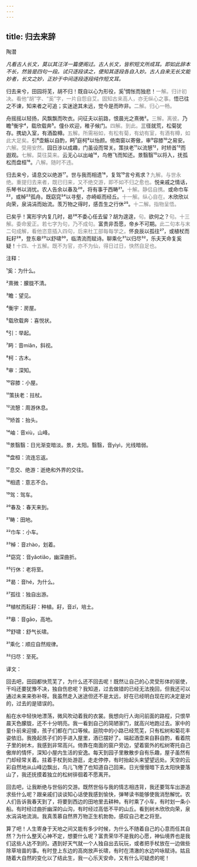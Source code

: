 ```yaml
---
---
---
```

title: 归去来辞
---




陶潜





*凡看古人长文，莫以其汪洋一篇便阁过。古人长文，皆积短文所成耳。即如此辞本不长，然皆是四句一段。试只逐段读之，便知其逐段各自入妙。古人自来无长文能妙者，长文之妙，正妙于中间逐段逐段纯作短文耳。*





归去来兮，田园将芜，胡不归！既自以心为形役，奚¹惆怅而独悲！<font color=gray font-size=0.8rem>一解。归计初决。看他“胡”字、“奚”字，一片自怨自艾。固知古来高人，亦无纵心之事。</font>悟已往之不谏，知来者之可追；实迷途其未远，觉今是而昨非。<font color=gray font-size=0.8rem>二解。归心一畅。</font>

舟摇摇以轻扬，风飘飘而吹衣。问征夫以前路，恨晨光之熹微²。<font color=gray font-size=0.8rem>三解。离彼。</font>乃瞻³衡宇⁴，载欣载奔⁵。僮仆欢迎，稚子候门。<font color=gray font-size=0.8rem>四解。到此。</font>三径就荒，松菊犹存。携幼入室，有酒盈樽。<font color=gray font-size=0.8rem>五解。所需裕如，有松有菊，有幼有室，有酒有樽，如此大足矣。</font>引⁶壶觞以自酌，眄⁷庭柯⁸以怡颜。倚南窗以寄傲，审⁹容膝¹⁰之易安。<font color=gray font-size=0.8rem>六解。受用安然。</font>园日涉以成趣，门虽设而常关。策扶老¹¹以流憩¹²，时矫首¹³而遐观。<font color=gray font-size=0.8rem>七解。莫往莫来。</font>云无心以出岫¹⁴，鸟倦飞而知还。景翳翳¹⁵以将入，抚孤松而盘桓¹⁶。<font color=gray font-size=0.8rem>八解。随时不违。</font>

归去来兮，请息交以绝游¹⁷。世与我而相遗¹⁸，复驾¹⁹言兮焉求？<font color=gray font-size=0.8rem>九解。与世永绝。重提归去来者，既已归来，又不绝交游，即不如不归之愈也。</font>悦亲戚之情话，乐琴书以消忧。农人告余以春及²⁰，将有事于西畴²¹。<font color=gray font-size=0.8rem>十解。静侣自携。</font>或命巾车²²，或棹²³孤舟。既窈窕²⁴以寻壑，亦崎岖而经丘。<font color=gray font-size=0.8rem>十一解。纵心自在。</font>木欣欣以向荣，泉涓涓而始流。羡万物之得时，感吾生之行休²⁵。<font color=gray font-size=0.8rem>十二解。指物呈悟。</font>

已矣乎！寓形宇内复几时，曷²⁶不委心任去留？胡为遑遑，<font color=gray font-size=0.8rem>句。</font>欲何之？<font color=gray font-size=0.8rem>句。十三解。委命爰正。若七字为句，乃不成句。</font>富贵非吾愿，帝乡不可期。<font color=gray font-size=0.8rem>此二句本与末二句成解，看他恣意插入四句，后来杜工部每每学之。</font>怀良辰以孤往²⁷，或植杖而耘耔²⁸，登东皋²⁹以舒啸³⁰，临清流而赋诗。聊乘化³¹以归尽³²，乐夫天命复奚疑！<font color=gray font-size=0.8rem>十四、十五解。既不为官，亦不为仙，得日过日，快然自足也。</font>

注释：

¹奚：为什么。

²熹微：朦胧不清。

³瞻：望见。

⁴衡宇：房屋。

⁵载欣载奔：喜悦状。

⁶引：举起。

⁷眄：音miǎn，斜视。

⁸柯：古木。

⁹审：深知。

¹⁰容膝：小屋。

¹¹策扶老：拄杖。

¹²流憩：周游休息。

¹³矫首：抬头。

¹⁴岫：音xiù，山峰。

¹⁵景翳翳：日光渐变暗淡。景，太阳。翳翳，音yìyì，光线暗弱。

¹⁶盘桓：流连忘返。

¹⁷息交、绝游：逝绝和外界的交往。

¹⁸相遗：意志不合。

¹⁹驾：驾车。

²⁰春及：春天来到。

²¹畴：田地。

²²巾车：小车。

²³棹：音zhào，划着。

²⁴窈窕：音yǎotiǎo，幽深曲折。

²⁵行休：老将至。

²⁶曷：音hé，为什么。

²⁷孤往：独自出游。

²⁸植杖而耘耔：种植。耔，音zǐ，培土。

²⁹皋：音gāo，高地。

³⁰舒啸：舒气长啸。

³¹乘化：顺应自然规律。

³²归尽：至死。

译文：

回去吧，田园都快荒芜了，为什么还不回去呢！既然让自己的心灵受形体的驱使，干吗还要犹豫不决，独自伤悲呢？我知道，过去做错的已经无法挽回，但我还可以通过未来来弥补呀。我虽然走入迷途但还不是太远，好在已经明白现在的决定是对的，过去的是错误的。

船在水中轻快地漂荡，微风吹动着我的衣裳。我想向行人询问前面的路程，只恨早晨天色朦胧，还不十分明亮。我一看到自己的简陋家门，就高兴地跑过去。家中的童仆前来迎接，孩子们都在门口等候。庭院中的小路已经荒芜，只有松树和菊花丰姿依旧。我挽起孩子们的手进入屋里，酒已摆好了。端起酒壶来自斟自酌，看着院子里的树木，我感到非常高兴。倚靠在南面的窗户旁边，望着窗外的松树寄托自己傲岸的情怀，深知小屋内生活的安逸。每天到园子里散散步自有乐趣，屋子虽然有门却经常关着。拄着手杖到处游逛，走走停停，有时抬起头来望望远处。天空的云彩自然地从山峰边飘出，鸟儿飞倦了也知道自己回来。日光慢慢暗下去太阳快要落山了，我还抚摸着独立的松树徘徊着不愿离开。

回去吧，让我断绝与世俗的交游。既然世俗与我的情志相违背，我还要驾车出游追求些什么呢？跟亲戚们谈谈知心话使我感到愉快，弹琴读书能够使我消愁解忧。农人们告诉我春天到了，将要到西边的田地里去耕种。有时乘了小车，有时划一条小船。有时经过曲折幽深的山沟，有时经过高低不平的山丘。看到树木欣欣向荣，泉水涓涓地流淌。我真羡慕自然界万物正生机勃勃，感叹自己老之将至。

算了吧！人生寄身于天地之间又能有多少时候，为什么不随着自己的心意而任其自然？为什么整天心神不定，想要什么呢？富贵荣华不是我的心愿，神仙境界也是我们这些人达不到的。遇到好天气就一个人独自出去玩玩，或者把手杖放在一边做些除草培苗的事。有时登上东边的高岗放声长啸，有时在清澈的水边吟咏赋诗。姑且随着大自然的变化以了结此生，我一心乐天安命，又有什么可疑虑的呢！